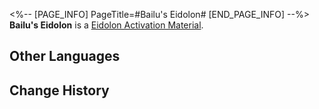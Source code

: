<%-- [PAGE_INFO]
PageTitle=#Bailu's Eidolon#
[END_PAGE_INFO] --%>
{{Item Infobox
|id          = 11211
|image       = Item Bailu's Eidolon.png
|type        = Eidolon Activation Material
|invCategory = 
|rarity      = 5
|effect      = Material for raising Bailu's Eidolon Level.
|description = 
}}
'''Bailu's Eidolon''' is a [[Eidolon Activation Material]].

==Other Languages==
{{Other Languages
|en   = Bailu's Eidolon
|zhs  = 【白露】的星魂
|zht  = 【白露】的星魂
|ja   = 「白露」の星魂
|ko   = [백로]의 성혼
|es   = Eidolon de Bailu
|fr   = Eidolon de Bailu
|ru   = Эйдолон Байлу
|th   = Eidolon ของ Bailu
|vi   = Tinh Hồn Của Bailu
|de   = Bailus Eidolon
|id   = Bailu's Eidolon
|pt   = Eidolon de Bailu
}}

==Change History==
{{Change History|2.0}}